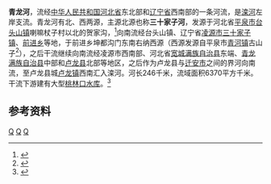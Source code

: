 {{Otheruses|青龙河|other=同名或類似名的其它條目描述}}
'''青龙河'''，流经[[中华人民共和国|中华人民共和国]][[河北省|河北省]]东北部和[[辽宁省|辽宁省]]西南部的一条河流，是[[滦河|滦河]]左岸支流。青龙河有北、西两源，主源北源也称'''三十家子河'''，发源于河北省[[平泉市|平泉市]][[台头山镇|台头山镇]]喇嘛杖子村以北的贺家沟，<ref>{{cite web |title=平泉市人民政府关于发布流域面积200平方公里以下25条河流河道管理范围划定方案的通告 |url=http://www.pingquan.gov.cn/art/2020/11/30/art_2837_668638.html |website=平泉市人民政府 |accessdate=2021-01-12}}</ref>向南流经台头山镇、辽宁省[[凌源市|凌源市]][[三十家子镇|三十家子镇]]、[[前进乡_(凌源市)|前进乡]]等地，于前进乡坤都沟门东南右纳西源（西源发源自平泉市[[青河镇_(平泉市)|青河镇]]古山子<ref>{{cite web |title=平泉市人民政府关于发布榆树林子河、青龙河、大凌河西支、东山咀河河道管理范围复核及划定方案的通告|url=http://www.pingquan.gov.cn/art/2020/11/30/art_2837_668638.html |website=平泉市人民政府 |accessdate=2021-01-12}}</ref>），之后干流继续向南流经凌源市西南部、河北省[[宽城满族自治县|宽城满族自治县]]东端、[[青龙满族自治县|青龙满族自治县]]中部和[[卢龙县|卢龙县]]北部等地区，之后作为卢龙县与[[迁安市|迁安市]]之间的界河向南流，至卢龙县城[[卢龙镇|卢龙镇]]西南汇入滦河。河长246千米，流域面积6370平方千米。干流下游建有大型[[桃林口水库|桃林口水库]]。<ref name="中国河湖大典">{{cite book zh |author=《[[中国河湖大典|中国河湖大典]]》编纂委员会 |title=《中国河湖大典·海河卷》 |format=M |edition=1 |location=北京 |publisher=中国水利水电出版社 |date=2013年1月 |pages=240页 |id= ISBN 978-7-5170-0563-6}}</ref>
==参考资料==
{{reflist}}
{{China-river-stub}}
[[Category:河北河流|Q]]
[[Category:辽宁河流|Q]]
[[Category:滦河|Q]]